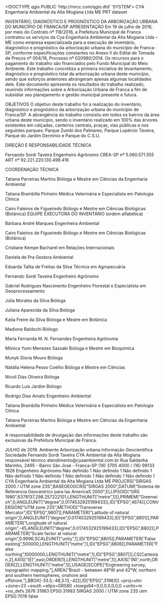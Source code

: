 <!DOCTYPE qgis PUBLIC 'http://mrcc.com/qgis.dtd' 'SYSTEM'>
<qgis version="3.40.9-Bratislava">
  <identifier></identifier>
  <parentidentifier>CYA Engenharia Ambiental da Alta Mogiana Ltda ME</parentidentifier>
  <language>PRT</language>
  <type>dataset</type>
  <title>INVENTÁRIO, DIAGNÓSTICO E PROGNÓSTICO DA
ARBORIZAÇÃO URBANA
DO MUNICÍPIO DE FRANCA/SP
</title>
  <abstract>INVENTÁRIO, DIAGNÓSTICO E PROGNÓSTICO DA 
ARBORIZAÇÃO URBANA 
DO MUNICÍPIO DE FRANCA/SP 
APRESENTAÇÃO 
Em 19 de julho de 2016, por meio do Contrato nº 118/2016, a Prefeitura Municipal de Franca contratou os serviços da Cya Engenharia Ambiental da Alta Mogiana Ltda – ME como empresa especializada para a execução de inventário, diagnóstico e prognóstico da arborização urbana do município de Franca-SP, conforme especificações constantes no Anexo II do Edital de Tomada de Preços nº 004/16, Processo nº 020980/2014. Os recursos para o pagamento do trabalho são financiados pelo Fundo Municipal do Meio Ambiente. 
Este trabalho concretiza a primeira iniciativa de levantamento, diagnóstico e prognóstico total da arborização urbana deste município, sendo que esforços anteriores abrangeram apenas algumas localidades dele. 
Este documento apresenta os resultados do trabalho realizado, reunindo informações sobre a Arborização Urbana de Franca a fim de subsidiar seu planejamento e gestão municipal presente e futura. 
  
OBJETIVOS 
O objetivo deste trabalho foi a realização do inventário, diagnóstico e prognóstico da arborização urbana do município de Franca/SP. A abrangência do trabalho consistiu em todos os bairros da área urbana deste município, sendo o inventário realizado em 100% das árvores existentes em calçadas, canteiros centrais, praças, vias públicas e nos seguintes parques: Parque Zumbi dos Palmares, Parque Lupércio Taveira, Parque do Jardim Dermínio e Parque do C.S.U. 
  
DIREÇÃO E RESPONSABILIDADE TÉCNICA 
  
Fernando Sordi Taveira 
Engenheiro Agrônomo 
CREA-SP nº 5.060.571.555 
ART nº 92.221.220.130.498.416 
  
COORDENAÇÃO TÉCNICA 
  
Tatiana Parreiras Martins 
Bióloga e Mestre em Ciências da Engenharia Ambiental 
  
Tatiana Brambilla Pinheiro 
Médica Veterinária e Especialista em Patologia Clínica 
  
Cairo Faleiros de Figueiredo 
Biólogo e Mestre em Ciências Biológicas (Botânica) 
EQUIPE EXECUTORA DO INVENTÁRIO (ordem alfabética) 
  
Bárbara André Marques 
Engenheira Ambiental 
  
Cairo Faleiros de Figueiredo 
Biólogo e Mestre em Ciências Biológicas (Botânica) 
  
Cristiane Kempe 
Bacharel em Relações Internacionais 
  
Daniela de Pra 
Gestora Ambiental 
  
Eduarda Talita de Freitas da Silva 
Técnica em Agropecuária 
  
Fernando Sordi Taveira 
Engenheiro Agrônomo 
  
Gabriel Rodrigues Nascimento 
Engenheiro Florestal e Especialista em Geoprocessamento 
  
Júlia Morales da Silva 
Bióloga 
  
Juliana Aparecida da Silva 
Bióloga 
  
Katia Freire da Silva 
Bióloga e Mestre em Botânica 
  
Madione Baldochi 
Biólogo 
  
Maria Fernanda M. N. Fernandes 
Engenheira Agrônoma 
  
Mônica Yumi Menezes Sassaki 
Bióloga e Mestre em Bioquímica 
  
Munyk Gloria Mouro 
Bióloga 
  
Natália Helena Pesso Coelho 
Bióloga e Mestre em Ciências 
  
Nicoli Dias Oliveira 
Bióloga 
  
Ricardo Luís Jardim 
Biólogo 
  
Rodrigo Dias Amato 
Engenheiro Ambiental 
  
Tatiana Brambilla Pinheiro 
Médica Veterinária e Especialista em Patologia Clínica 
  
Tatiana Parreiras Martins 
Bióloga e Mestre em Ciências da Engenharia Ambiental 
  
  
A responsabilidade de divulgação das informações deste trabalho são exclusivas da Prefeitura Municipal de Franca. 
  
JULHO de 2019. </abstract>
  <keywords vocabulary="gmd:topicCategory">
    <keyword>Ambiente</keyword>
    <keyword>Arborização urbana</keyword>
    <keyword>Informação Geocientífica</keyword>
    <keyword>Sociedade</keyword>
  </keywords>
  <contact>
    <name>Fernando Sordi Taveira</name>
    <organization>CYA Ambiental da Alta Mogiana</organization>
    <position>responsável técnico</position>
    <voice>atendimento@cyaambiental.com.br</voice>
    <fax>Rua Saldanha Marinho, 2495 - Bairro São José - Franca-SP</fax>
    <email>(16) 3705 4000 / (16) 99133 1926</email>
    <role>Engenheiro Agrônomo</role>
  </contact>
  <links>
    <link format="" size="" mimeType="" type="OGC:CSW" description="" url="www.cyaambiental.com.br" name="CYA Ambiental da Alta Mogiana"/>
  </links>
  <history></history>
  <dates/>
  <fees></fees>
  <constraints type="use">Não definido 1</constraints>
  <constraints type="use">Não definido 1</constraints>
  <constraints type="use">Não definido 1</constraints>
  <constraints type="use">Não definido 1</constraints>
  <constraints type="use">Não definido 1</constraints>
  <constraints type="use">Não definido 1</constraints>
  <constraints type="use">Não definido 1</constraints>
  <constraints type="use">Não definido 1</constraints>
  <rights>CYA Engenharia Ambiental da Alta Mogiana Ltda ME</rights>
  <license></license>
  <encoding></encoding>
  <crs>
    <spatialrefsys nativeFormat="Wkt">
      <wkt>PROJCRS["SIRGAS 2000 / UTM zone 23S",BASEGEOGCRS["SIRGAS 2000",DATUM["Sistema de Referencia Geocentrico para las AmericaS 2000",ELLIPSOID["GRS 1980",6378137,298.257222101,LENGTHUNIT["metre",1]]],PRIMEM["Greenwich",0,ANGLEUNIT["degree",0.0174532925199433]],ID["EPSG",4674]],CONVERSION["UTM zone 23S",METHOD["Transverse Mercator",ID["EPSG",9807]],PARAMETER["Latitude of natural origin",0,ANGLEUNIT["degree",0.0174532925199433],ID["EPSG",8801]],PARAMETER["Longitude of natural origin",-45,ANGLEUNIT["degree",0.0174532925199433],ID["EPSG",8802]],PARAMETER["Scale factor at natural origin",0.9996,SCALEUNIT["unity",1],ID["EPSG",8805]],PARAMETER["False easting",500000,LENGTHUNIT["metre",1],ID["EPSG",8806]],PARAMETER["False northing",10000000,LENGTHUNIT["metre",1],ID["EPSG",8807]]],CS[Cartesian,2],AXIS["(E)",east,ORDER[1],LENGTHUNIT["metre",1]],AXIS["(N)",north,ORDER[2],LENGTHUNIT["metre",1]],USAGE[SCOPE["Engineering survey, topographic mapping."],AREA["Brazil - between 48°W and 42°W, northern and southern hemispheres, onshore and offshore."],BBOX[-33.5,-48,5.13,-42]],ID["EPSG",31983]]</wkt>
      <proj4>+proj=utm +zone=23 +south +ellps=GRS80 +towgs84=0,0,0,0,0,0,0 +units=m +no_defs</proj4>
      <srsid>2676</srsid>
      <srid>31983</srid>
      <authid>EPSG:31983</authid>
      <description>SIRGAS 2000 / UTM zone 23S</description>
      <projectionacronym>utm</projectionacronym>
      <ellipsoidacronym>EPSG:7019</ellipsoidacronym>
      <geographicflag>false</geographicflag>
    </spatialrefsys>
  </crs>
  <extent>
    <spatial maxz="0" dimensions="2" crs="EPSG:31983" miny="0" minz="0" minx="0" maxy="0" maxx="0"/>
    <temporal>
      <period>
        <start></start>
        <end></end>
      </period>
    </temporal>
  </extent>
</qgis>
